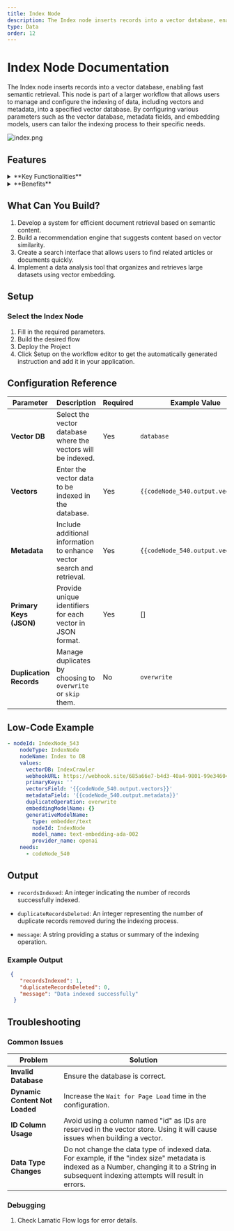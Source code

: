 ```yaml
---
title: Index Node
description: The Index node inserts records into a vector database, enabling fast semantic retrieval.
type: Data
order: 12
---
```


# Index Node Documentation

The Index node inserts records into a vector database, enabling fast semantic retrieval. This node is part of a larger workflow that allows users to manage and configure the indexing of data, including vectors and metadata, into a specified vector database. By configuring various parameters such as the vector database, metadata fields, and embedding models, users can tailor the indexing process to their specific needs.

![index.png](./img/index/index.png)

## Features

<details>
  <summary>**Key Functionalities**</summary>

1. **Custom Logic Integration:** Seamlessly incorporate JavaScript code to create tailored workflows.

2. **Data Manipulation:** Process and transform large datasets dynamically within your flows.

3. **Third-Party API Support:** Extend your workflows by connecting to external APIs and services.

4. **Dynamic Report Generation:** Automate the creation of insightful reports based on real-time data.

5. **Testing and Deployment Tools:** Easily test and deploy JavaScript logic directly in the Lamatic platform.

</details>

<details>
  <summary>**Benefits**</summary>

1. **Enhanced Flow Customization:** Tailor flows to meet specific business or operational needs.

2. **Streamlined Automation:** Minimize manual intervention with robust, automated processes.

3. **Improved Efficiency:** Optimize workflows by integrating complex operations directly into your flows.

4. **Reduced Development Overhead:** Empower developers to build and deploy custom logic without external systems.

5. **Scalable Design:** Create reusable logic components that adapt to various use cases and scale with your needs.

</details>

## What Can You Build?

1. Develop a system for efficient document retrieval based on semantic content.
1. Build a recommendation engine that suggests content based on vector similarity.
1. Create a search interface that allows users to find related articles or documents quickly.
1. Implement a data analysis tool that organizes and retrieves large datasets using vector embedding.

## Setup

### Select the Index Node

1. Fill in the required parameters.
1. Build the desired flow
1. Deploy the Project
1. Click Setup on the workflow editor to get the automatically generated instruction and add it in your application.

## Configuration Reference

| **Parameter**           | **Description**                                                        | **Required** | **Example Value**                 |
| ----------------------- | ---------------------------------------------------------------------- | ------------ | --------------------------------- |
| **Vector DB**           | Select the vector database where the vectors will be indexed.          | Yes          | `database`                        |
| **Vectors**             | Enter the vector data to be indexed in the database.                   | Yes          | `{{codeNode_540.output.vectors}}` |
| **Metadata**            | Include additional information to enhance vector search and retrieval. | Yes          | `{{codeNode_540.output.vectors}}` |
| **Primary Keys (JSON)** | Provide unique identifiers for each vector in JSON format.             | Yes          | []                                |
| **Duplication Records** | Manage duplicates by choosing to `overwrite` or `skip` them.           | No           | `overwrite`                       |

## Low-Code Example

```yaml
- nodeId: IndexNode_543
    nodeType: IndexNode
    nodeName: Index to DB
    values:
      vectorDB: IndexCrawler
      webhookURL: https://webhook.site/685a66e7-b4d3-40a4-9801-99e3460414f9
      primaryKeys: ''
      vectorsField: '{{codeNode_540.output.vectors}}'
      metadataField: '{{codeNode_540.output.metadata}}'
      duplicateOperation: overwrite
      embeddingModelName: {}
      generativeModelName:
        type: embedder/text
        nodeId: IndexNode
        model_name: text-embedding-ada-002
        provider_name: openai
    needs:
      - codeNode_540
```


## Output

- `recordsIndexed`: An integer indicating the number of records successfully indexed.

- `duplicateRecordsDeleted`: An integer representing the number of duplicate records removed during the indexing process.

- `message`: A string providing a status or summary of the indexing operation.

### Example Output

```json
 {
    "recordsIndexed": 1,
    "duplicateRecordsDeleted": 0,
    "message": "Data indexed successfully"
  }
```

## Troubleshooting

### Common Issues

| **Problem**                    | **Solution**                                                                                                                                                                                  |
| ------------------------------ | --------------------------------------------------------------------------------------------------------------------------------------------------------------------------------------------- |
| **Invalid Database**           | Ensure the database is correct.                                                                                                                                                               |
| **Dynamic Content Not Loaded** | Increase the `Wait for Page Load` time in the configuration.                                                                                                                                  |
| **ID Column Usage**            | Avoid using a column named "id" as IDs are reserved in the vector store. Using it will cause issues when building a vector.                                                                   |
| **Data Type Changes**          | Do not change the data type of indexed data. For example, if the "index size" metadata is indexed as a Number, changing it to a String in subsequent indexing attempts will result in errors. |

### Debugging

1. Check Lamatic Flow logs for error details.
